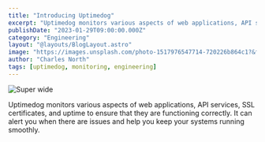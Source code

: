 ```yaml
---
title: "Introducing Uptimedog"
excerpt: "Uptimedog monitors various aspects of web applications, API services, SSL certificates, and uptime to ensure that they are functioning correctly. It can alert you when there are issues and help you keep your systems running smoothly."
publishDate: "2023-01-29T09:00:00.000Z"
category: "Engineering"
layout: "@layouts/BlogLayout.astro"
image: "https://images.unsplash.com/photo-1517976547714-720226b864c1?&fit=crop&w=430&h=240"
author: "Charles North"
tags: [uptimedog, monitoring, engineering]
---
```



![Super wide](https://images.unsplash.com/photo-1517976547714-720226b864c1?crop=entropy&cs=tinysrgb&fit=max&fm=jpg&ixid=MnwxfDB8MXxyYW5kb218MHx8fHx8fHx8MTY2MDc4MTk3Mw&ixlib=rb-1.2.1&q=80&utm_campaign=api-credit&utm_medium=referral&utm_source=unsplash_source&w=1080)

Uptimedog monitors various aspects of web applications, API services, SSL certificates, and uptime to ensure that they are functioning correctly. It can alert you when there are issues and help you keep your systems running smoothly.
